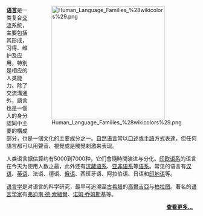 <div style="float:right;margin-left:1em">
[[Image:Human_Language_Families_%28wikicolors%29.png|300px]]
</div>
'''[[语言|语言]]'''是一类复合[[沟通|交流]]系统，主要包括其形成，习得、维护及应用，特别是相应的人类能力。除了交流溝通外，語言也是一個人的身分認同中主要的構成部分，也是一個文化的主要成分之一。[[自然语言|自然语言]]常以[[說話|口述]]或[[手語|手語]]方式表達，但任何語言都可以用聲音、視覺或是觸覺剌激来表现。

人类语言据估算约有5000到7000种，它们會隨時間演进与分化。[[印欧语系|印欧语系]]的语言在今天为使用人数之最，此外还有[[汉藏语系|汉藏语系]]、[[亚非语系|亚非语系]]等[[语言系属分类|语系]]。常见的语言有[[汉语族|汉语]]、[[英语|英语]]、法语、德语、[[俄语|俄语]]、西班牙语、阿拉伯语、日语和[[印地语|印地语]]等。

[[语言学|语言学]]是对语言的科学研究，最早可追溯至[[古希腊|古希腊]]的[[高爾吉亞|高爾吉亞]]与[[柏拉图|柏拉图]]。著名的[[语言学家|语言学家]]有[[弗迪南·德·索緒爾|弗迪南·德·索緒爾]]、[[诺姆·乔姆斯基|诺姆·乔姆斯基]]等。

<div style="text-align:right;margin-right:10px;margin-bottom:4px;">'''[[语言|查看更多...]]'''</div >